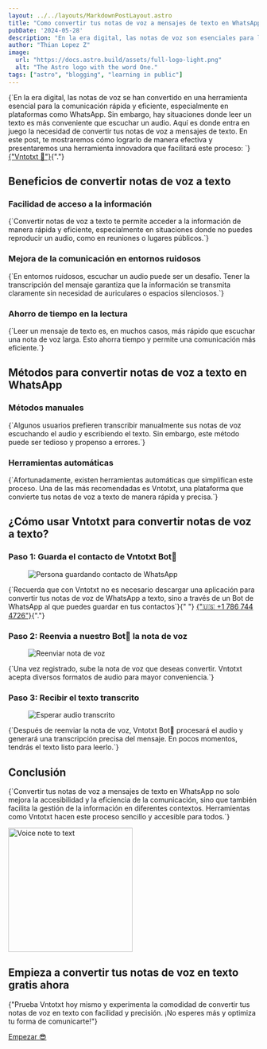 ```yaml
---
layout: ../../layouts/MarkdownPostLayout.astro
title: "Como convertir tus notas de voz a mensajes de texto en WhatsApp"
pubDate: '2024-05-28'
description: "En la era digital, las notas de voz son esenciales para la comunicación rápida. Sin embargo, a veces es más conveniente leer un texto que escuchar un audio. En este post, te mostraremos cómo convertir notas de voz a texto usando la innovadora herramienta Vntotxt 🤖."
author: "Thian Lopez Z"
image:
  url: "https://docs.astro.build/assets/full-logo-light.png"
  alt: "The Astro logo with the word One."
tags: ["astro", "blogging", "learning in public"]
---
```



<p className="text-xl mb-2 text-justify tracking-wide leading-relaxed">
  {`En la era digital, las notas de voz se han convertido en una herramienta esencial para la comunicación rápida y eficiente, especialmente en plataformas como WhatsApp. Sin embargo, hay situaciones donde leer un texto es más conveniente que escuchar un audio. Aquí es donde entra en juego la necesidad de convertir tus notas de voz a mensajes de texto. En este post, te mostraremos cómo lograrlo de manera efectiva y presentaremos una herramienta innovadora que facilitará este proceso: `}
  <a className="text-primary underline" href="/">{"Vntotxt 🤖"}</a>{"."}
</p>

<h2 className="text-4xl font-bold mt-12 mb-6">
  Beneficios de convertir notas de voz a texto
</h2>

<h3 className="text-2xl font-bold mb-2">
  Facilidad de acceso a la información
</h3>
<p className="text-xl mb-4 text-justify tracking-wide leading-relaxed">
  {`Convertir notas de voz a texto te permite acceder a la información de manera rápida y eficiente, especialmente en situaciones donde no puedes reproducir un audio, como en reuniones o lugares públicos.`}
</p>

<h3 className="text-2xl font-bold mb-2">
  Mejora de la comunicación en entornos ruidosos
</h3>
<p className="text-xl mb-4 text-justify tracking-wide leading-relaxed">
  {`En entornos ruidosos, escuchar un audio puede ser un desafío. Tener la transcripción del mensaje garantiza que la información se transmita claramente sin necesidad de auriculares o espacios silenciosos.`}
</p>

<h3 className="text-2xl font-bold mb-2">Ahorro de tiempo en la lectura</h3>
<p className="text-xl mb-4 text-justify tracking-wide leading-relaxed">
  {`Leer un mensaje de texto es, en muchos casos, más rápido que escuchar una nota de voz larga. Esto ahorra tiempo y permite una comunicación más eficiente.`}
</p>

<h2 className="text-4xl font-bold mt-12 mb-6">
  Métodos para convertir notas de voz a texto en WhatsApp
</h2>

<h3 className="text-2xl font-bold mb-2">Métodos manuales</h3>
<p className="text-xl mb-4 text-justify tracking-wide leading-relaxed">
  {`Algunos usuarios prefieren transcribir manualmente sus notas de voz escuchando el audio y escribiendo el texto. Sin embargo, este método puede ser tedioso y propenso a errores.`}
</p>

<h3 className="text-2xl font-bold mb-2">Herramientas automáticas</h3>
<p className="text-xl mb-4 text-justify tracking-wide leading-relaxed">
  {`Afortunadamente, existen herramientas automáticas que simplifican este proceso. Una de las más recomendadas es Vntotxt, una plataforma que convierte tus notas de voz a texto de manera rápida y precisa.`}
</p>

<h2 className="text-4xl font-bold mt-12 mb-6">
  ¿Cómo usar Vntotxt para convertir notas de voz a texto?
</h2>

<h3 className="text-2xl font-bold mb-2">
  Paso 1: Guarda el contacto de Vntotxt Bot🤖
</h3>
<figure className="flex justify-center my-6">
  <Image src={Spiderman} alt="Persona guardando contacto de WhatsApp" loading="eager" />
</figure>
<p className="text-xl mb-4 text-justify tracking-wide leading-relaxed">
  {`Recuerda que con Vntotxt no es necesario descargar una aplicación para convertir tus notas de voz de WhatsApp a texto, sino a través de un Bot de WhatsApp al que puedes guardar en tus contactos`}{" "}
  <a className="link link-primary text-xl text-justify tracking-wide leading-relaxed" href="https://api.whatsapp.com/send?phone=17867444726" target="_blank">{"🇺🇸 +1 786 744 4726"}</a>{"."}
</p>

<h3 className="text-2xl font-bold mb-2">
  Paso 2: Reenvia a nuestro Bot🤖 la nota de voz
</h3>
<figure className="flex justify-center my-6">
  <Image src={ForwardVoiceNote} alt="Reenviar nota de voz" loading="eager" />  
</figure>
<p className="text-xl mb-4 text-justify tracking-wide leading-relaxed">
  {`Una vez registrado, sube la nota de voz que deseas convertir. Vntotxt acepta diversos formatos de audio para mayor conveniencia.`}
</p>

<h3 className="text-2xl font-bold mb-2">Paso 3: Recibir el texto transcrito</h3>
<figure className="flex justify-center my-6">
  <Image src={TextAudio} alt="Esperar audio transcrito" loading="eager" />
</figure>
<p className="text-xl mb-4 text-justify tracking-wide leading-relaxed">
  {`Después de reenviar la nota de voz, Vntotxt Bot🤖 procesará el audio y generará una transcripción precisa del mensaje. En pocos momentos, tendrás el texto listo para leerlo.`}
</p>

<h2 className="text-4xl font-bold mt-12 mb-6">Conclusión</h2>
<p className="text-xl mb-4 text-justify tracking-wide leading-relaxed">
  {`Convertir tus notas de voz a mensajes de texto en WhatsApp no solo mejora la accesibilidad y la eficiencia de la comunicación, sino que también facilita la gestión de la información en diferentes contextos. Herramientas como Vntotxt hacen este proceso sencillo y accesible para todos.`}
</p>

<div className="hero bg-base-200 mb-4">
  <div className="hero-content flex-col lg:flex-row">
    <Image src={Logo} alt="Voice note to text" loading="eager" width="250" />
    <div>
      <h2 className="text-4xl font-bold">
        Empieza a convertir tus notas de voz en texto gratis ahora
      </h2>
      <p className="py-3">
        {"Prueba Vntotxt hoy mismo y experimenta la comodidad de convertir tus notas de voz en texto con facilidad y precisión. ¡No esperes más y optimiza tu forma de comunicarte!"}
      </p>
      <a className="btn btn-primary btn-wide" href="https://api.whatsapp.com/send?phone=17867444726" target="_blank">Empezar <span className="text-xl">😎</span></a>
    </div>
  </div>
</div>
